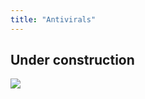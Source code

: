 ```yaml
---
title: "Antivirals"
---
```


:::{.callout-caution}
# Under construction
:::

![](images/antivirals.png){#fig-antivirals}

